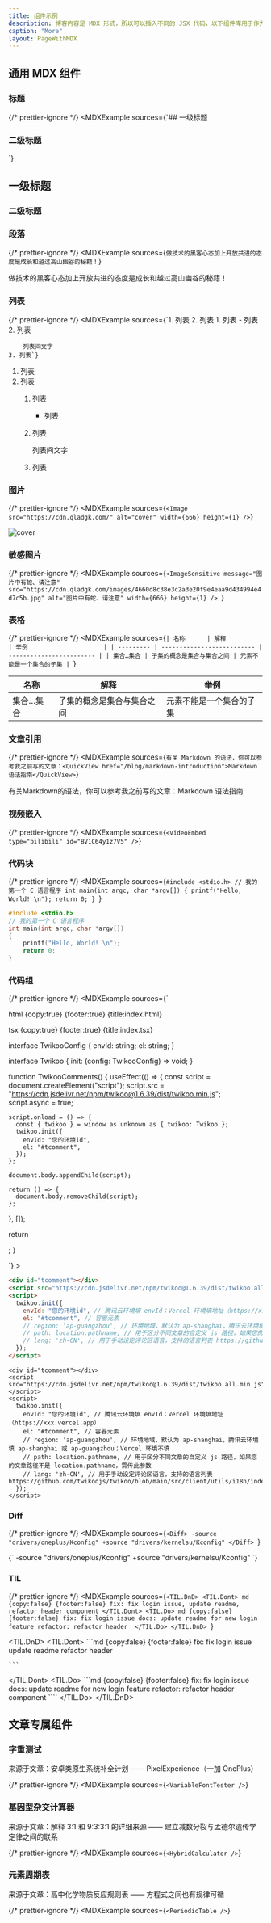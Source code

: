 ```yaml
---
title: 组件示例
description: 博客内容是 MDX 形式，所以可以插入不同的 JSX 代码，以下组件库用于作为我的备忘录，提供的代码并不保证其可用性
caption: "More"
layout: PageWithMDX
---
```



## 通用 MDX 组件

### 标题

{/* prettier-ignore */}
<MDXExample
  sources={`## 一级标题
  ### 二级标题
  `}
>
  ## 一级标题 
  ### 二级标题
</MDXExample>

### 段落

{/* prettier-ignore */}
<MDXExample
  sources={`做技术的黑客心态加上开放共进的态度是成长和越过高山幽谷的秘籍！`}
>
  做技术的黑客心态加上开放共进的态度是成长和越过高山幽谷的秘籍！
</MDXExample>

### 列表

{/* prettier-ignore */}
<MDXExample
  sources={`1. 列表
2. 列表
    1. 列表
        - 列表
    2. 列表
        
        列表间文字
    3. 列表`}
>
1. 列表
2. 列表
    1. 列表
        - 列表
    2. 列表
        
        列表间文字
    3. 列表
</MDXExample>

### 图片


{/* prettier-ignore */}
<MDXExample
  sources={`<Image
  src="https://cdn.qladgk.com/"
  alt="cover"
  width={666}
  height={1}
/>`}
>
  <Image
    src="https://cdn.qladgk.com/images/20250509235454284.png"
    alt="cover"
    width={666}
    height={1}
  />
</MDXExample>


### 敏感图片

{/* prettier-ignore */}
<MDXExample
  sources={`<ImageSensitive
  message="图片中有蛇、请注意"
  src="https://cdn.qladgk.com/images/4660d8c38e3c2a3e20f9e4eaa9d434994e4d7c5b.jpg"
  alt="图片中有蛇、请注意"
  width={666}
  height={1}
  />
  `}
>
  <ImageSensitive
  message="图片中有蛇、请注意"
  src="https://cdn.qladgk.com/images/4660d8c38e3c2a3e20f9e4eaa9d434994e4d7c5b.jpg"
  alt="图片中有蛇、请注意"
  width={666}
  height={1}
  />
</MDXExample>

### 表格

{/* prettier-ignore */}
<MDXExample
  sources={`| 名称      | 解释                       | 举例                     |
  | --------- | -------------------------- | ------------------------ |
  | 集合…集合 | 子集的概念是集合与集合之间 | 元素不能是一个集合的子集 |
`}
>
| 名称      | 解释                       | 举例                     |
| --------- | -------------------------- | ------------------------ |
| 集合…集合 | 子集的概念是集合与集合之间 | 元素不能是一个集合的子集 |
</MDXExample>

### 文章引用


{/* prettier-ignore */}
<MDXExample
  sources={`有关 Markdown 的语法，你可以参考我之前写的文章：<QuickView href="/blog/markdown-introduction">Markdown 语法指南</QuickView>`}
>
  有关Markdown的语法，你可以参考我之前写的文章：<QuickView href="/blog/markdown-introduction">Markdown 语法指南</QuickView>
</MDXExample>

### 视频嵌入


{/* prettier-ignore */}
<MDXExample
  sources={`<VideoEmbed type="bilibili" id="BV1C64y1z7V5" />`}
>
  <VideoEmbed type="bilibili" id="BV1C64y1z7V5" />
</MDXExample>

### 代码块

{/* prettier-ignore */}
<MDXExample
  sources={`#include <stdio.h>
  // 我的第一个 C 语言程序
  int main(int argc, char *argv[])
  {
      printf("Hello, World! \n");
      return 0;
  }
`}
>
  ```c
  #include <stdio.h>
  // 我的第一个 C 语言程序
  int main(int argc, char *argv[])
  {
      printf("Hello, World! \n");
      return 0;
  }
  ```
</MDXExample>

### 代码组


{/* prettier-ignore */}
<MDXExample
  sources={`<CodeGroup variant="file">

html {copy:true} {footer:true} {title:index.html}

<div id="tcomment"></div>
<script src="https://cdn.jsdelivr.net/npm/twikoo@1.6.39/dist/twikoo.all.min.js"></script>
<script>
  twikoo.init({
    envId: "您的环境id", // 腾讯云环境填 envId；Vercel 环境填地址（https://xxx.vercel.app）
    el: "#tcomment", // 容器元素
    // region: 'ap-guangzhou', // 环境地域，默认为 ap-shanghai，腾讯云环境填 ap-shanghai 或 ap-guangzhou；Vercel 环境不填
    // path: location.pathname, // 用于区分不同文章的自定义 js 路径，如果您的文章路径不是 location.pathname，需传此参数
    // lang: 'zh-CN', // 用于手动设定评论区语言，支持的语言列表 https://github.com/twikoojs/twikoo/blob/main/src/client/utils/i18n/index.js
  });
</script>

tsx {copy:true} {footer:true} {title:index.tsx}

interface TwikooConfig {
envId: string;
el: string;
}

interface Twikoo {
init: (config: TwikooConfig) => void;
}

function TwikooComments() {
useEffect(() => {
const script = document.createElement("script");
script.src =
"https://cdn.jsdelivr.net/npm/twikoo@1.6.39/dist/twikoo.min.js";
script.async = true;

    script.onload = () => {
      const { twikoo } = window as unknown as { twikoo: Twikoo };
      twikoo.init({
        envId: "您的环境id",
        el: "#tcomment",
      });
    };

    document.body.appendChild(script);

    return () => {
      document.body.removeChild(script);
    };

}, []);

return <div id="tcomment" />;
}


</CodeGroup>
`}
>
<CodeGroup variant="file">

```html {copy:true} {footer:true} {title:index.html}
<div id="tcomment"></div>
<script src="https://cdn.jsdelivr.net/npm/twikoo@1.6.39/dist/twikoo.all.min.js"></script>
<script>
  twikoo.init({
    envId: "您的环境id", // 腾讯云环境填 envId；Vercel 环境填地址（https://xxx.vercel.app）
    el: "#tcomment", // 容器元素
    // region: 'ap-guangzhou', // 环境地域，默认为 ap-shanghai，腾讯云环境填 ap-shanghai 或 ap-guangzhou；Vercel 环境不填
    // path: location.pathname, // 用于区分不同文章的自定义 js 路径，如果您的文章路径不是 location.pathname，需传此参数
    // lang: 'zh-CN', // 用于手动设定评论区语言，支持的语言列表 https://github.com/twikoojs/twikoo/blob/main/src/client/utils/i18n/index.js
  });
</script>
```

```tsx {copy:true} {footer:true} {title:index.tsx}
<div id="tcomment"></div>
<script src="https://cdn.jsdelivr.net/npm/twikoo@1.6.39/dist/twikoo.all.min.js"></script>
<script>
  twikoo.init({
    envId: "您的环境id", // 腾讯云环境填 envId；Vercel 环境填地址（https://xxx.vercel.app）
    el: "#tcomment", // 容器元素
    // region: 'ap-guangzhou', // 环境地域，默认为 ap-shanghai，腾讯云环境填 ap-shanghai 或 ap-guangzhou；Vercel 环境不填
    // path: location.pathname, // 用于区分不同文章的自定义 js 路径，如果您的文章路径不是 location.pathname，需传此参数
    // lang: 'zh-CN', // 用于手动设定评论区语言，支持的语言列表 https://github.com/twikoojs/twikoo/blob/main/src/client/utils/i18n/index.js
  });
</script>
```

</CodeGroup>

</MDXExample>

### Diff


{/* prettier-ignore */}
<MDXExample
  sources={`<Diff>
-source "drivers/oneplus/Kconfig"
+source "drivers/kernelsu/Kconfig"
</Diff>
`}
>
<Diff>
  {`
-source "drivers/oneplus/Kconfig"
+source "drivers/kernelsu/Kconfig"
`}

</Diff>
</MDXExample>

### TIL


{/* prettier-ignore */}
<MDXExample
  sources={`<TIL.DnD>
  <TIL.Dont>
    md {copy:false} {footer:false}
    fix: fix login issue, update readme, refactor header component
  </TIL.Dont>
  <TIL.Do>
    md {copy:false} {footer:false}
    fix: fix login issue
    docs: update readme for new login feature
    refactor: refactor header 
  </TIL.Do>
</TIL.DnD>
`}
>
<TIL.DnD>
  <TIL.Dont>
    ```md {copy:false} {footer:false}
    fix: fix login issue update readme refactor header

    ```

  </TIL.Dont>
  <TIL.Do>
    ```md {copy:false} {footer:false}
    fix: fix login issue
    docs: update readme for new login feature
    refactor: refactor header component
    ````
  </TIL.Do>
</TIL.DnD>
</MDXExample>

## 文章专属组件

### 字重测试

来源于文章：<QuickView href="/blog/pixelexperience-optimize">安卓类原生系统补全计划 —— PixelExperience（一加 OnePlus）</QuickView>


{/* prettier-ignore */}
<MDXExample
  sources={`<VariableFontTester />`}
>
<VariableFontTester />
</MDXExample>

### 基因型杂交计算器

来源于文章：<QuickView href="/blog/link-genetic-and-meiosis">解释 3:1 和 9:3:3:1 的详细来源 —— 建立减数分裂与孟德尔遗传学定律之间的联系</QuickView>


{/* prettier-ignore */}
<MDXExample
  sources={`<HybridCalculator />`}
>
<HybridCalculator />
</MDXExample>

### 元素周期表

来源于文章：<QuickView href="/blog/chemical-reaction-rules">高中化学物质反应规则表 —— 方程式之间也有规律可循</QuickView>


{/* prettier-ignore */}
<MDXExample
  sources={`<PeriodicTable />`}
>
<PeriodicTable />
</MDXExample>

